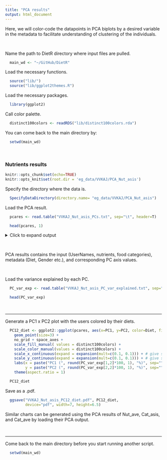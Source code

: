 ```yaml
---
title: "PCA results"
output: html_document
---
```


Here, we will color-code the datapoints in PCA biplots by a desired variable in the metadata to facilitate understanding of clustering of the individuals.

<br>

Name the path to DietR directory where input files are pulled.
```r
  main_wd <- "~/GitHub/DietR"
```

Load the necessary functions.
```r
  source("lib/")
  source("lib/ggplot2themes.R")
```

Load the necessary packages.
```r
  library(ggplot2)
```

Call color palette.
```r
  distinct100colors <- readRDS("lib/distinct100colors.rda")
```

You can come back to the main directory by:
```r
  setwd(main_wd)
```

<br>

### Nutrients results 

```r
knitr::opts_chunk$set(echo=TRUE)
knitr::opts_knit$set(root.dir = 'eg_data/VVKAJ/PCA_Nut_asis')
```

Specify the directory where the data is.
```r
  SpecifyDataDirectory(directory.name= "eg_data/VVKAJ/PCA_Nut_asis")
```
<!-- [NOTE] SpecifyDataDirectory function is not executed by R markdown, but just showing  -->
<!--  the code so that this tutorial will have the same code as the R script.  -->


Load the PCA result.
```r
  pcares <- read.table("VVKAJ_Nut_asis_PCs.txt", sep="\t", header=T)
```

```r
  head(pcares, 1)
```

<details>
  <summary>Click to expand output</summary>
```r
head(pcares, 1)
```
</details>

<br>

PCA results contains the input (UserNames, nutrients, food categories), metadata (Diet, Gender etc.), and corresponding PC axis values.

<br>

Load the variance explained by each PC.
```r
  PC_var_exp <- read.table("VVKAJ_Nut_asis_PC_var_explained.txt", sep="\t", header=T)
```

```r
  head(PC_var_exp)
```

<br>

---

Generate a PC1 x PC2 plot with the users colored by their diets.
```r
  PC12_diet <- ggplot2::ggplot(pcares, aes(x=PC1, y=PC2, color=Diet, fill=Diet)) + 
    geom_point(size=3) +
    no_grid + space_axes +
    scale_fill_manual( values = distinct100colors) +
    scale_color_manual(values = distinct100colors) +
    scale_x_continuous(expand = expansion(mult=c(0.1, 0.1))) + # give some space on the lower and the upper limits of X.
    scale_y_continuous(expand = expansion(mult=c(0.1, 0.1))) + # give some space on the lower and the upper limits of Y.
    labs(x = paste("PC1 (", round(PC_var_exp[1,2]*100, 1), "%)", sep=""),  
         y = paste("PC2 (", round(PC_var_exp[2,2]*100, 1), "%)", sep="")) +
    theme(aspect.ratio = 1)
```


```r
  PC12_diet
```

Save as a .pdf.
```r
  ggsave("VVKAJ_Nut_asis_PC12_diet.pdf", PC12_diet, 
         device="pdf", width=7, height=6.5)
```

Similar charts can be generated using the PCA results of Nut_ave, Cat_asis, and Cat_ave by loading their PCA output.

<br>

---

Come back to the main directory before you start running another script.
```r
  setwd(main_wd)
```
  
